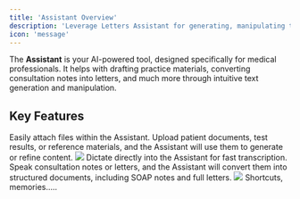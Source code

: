 ```yaml
---
title: 'Assistant Overview'
description: 'Leverage Letters Assistant for generating, manipulating text, and medical documentation'
icon: 'message'
---
```


The **Assistant** is your AI-powered tool, designed specifically for medical professionals. It helps with drafting practice materials, converting consultation notes into letters, and much more through intuitive text generation and manipulation.

## Key Features

<Card title="Attachments" icon="paperclip">
Easily attach files within the Assistant. Upload patient documents, test results, or reference materials, and the Assistant will use them to generate or refine content.
<Frame>
  <img src="/images/chatattach.jpg" />
</Frame>
</Card>

<Card title="Dictation" icon="microphone">
Dictate directly into the Assistant for fast transcription. Speak consultation notes or letters, and the Assistant will convert them into structured documents, including SOAP notes and full letters.
<Frame>
  <img src="/images/chatrecord.jpg" />
</Frame>
</Card>

<Card title="Additional Capabilities" icon="sparkles">
Shortcuts, memories.....
</Card>